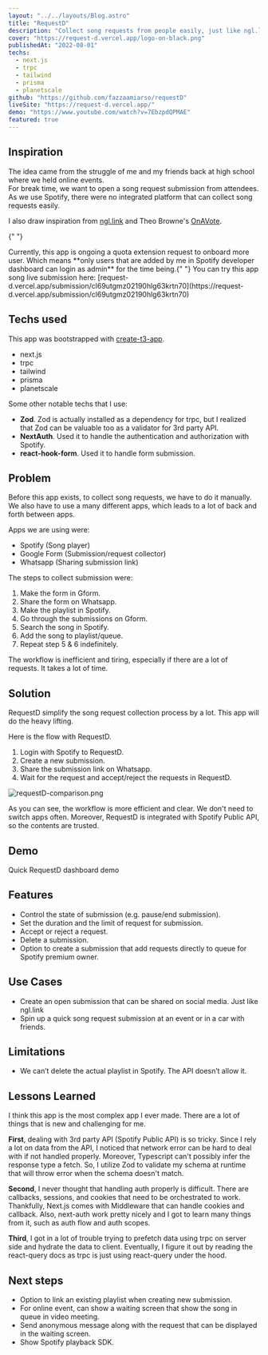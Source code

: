 ```yaml
---
layout: "../../layouts/Blog.astro"
title: "RequestD"
description: "Collect song requests from people easily, just like ngl.link but integrated with spotify API. Made for Hashnode X Planetscale hackathon"
cover: "https://request-d.vercel.app/logo-on-black.png"
publishedAt: "2022-08-01"
techs:
  - next.js
  - trpc
  - tailwind
  - prisma
  - planetscale
github: "https://github.com/fazzaamiarso/requestD"
liveSite: "https://request-d.vercel.app/"
demo: "https://www.youtube.com/watch?v=7EbzpdQPMAE"
featured: true
---
```



## Inspiration

The idea came from the struggle of me and my friends back at high school where we held online events.  
For break time, we want to open a song request submission from attendees. As we use Spotify, there were no integrated platform that can collect song requests easily.

I also draw inspiration from [ngl.link](https://ngl.link) and Theo Browne's [OnAVote](https://github.com/TheoBr/OnAVote/tree/259026b5405b3895914bc739bcfb2ed36d262f68).

{" "}

<Notes heading='Important'>
  Currently, this app is ongoing a quota extension request to onboard more user. Which means **only
  users that are added by me in Spotify developer dashboard can login as admin** for the time
  being.{" "}
</Notes>
You can try this app song live submission here: [request-d.vercel.app/submission/cl69utgmz02190hlg63krtn70](https://request-d.vercel.app/submission/cl69utgmz02190hlg63krtn70)

## Techs used

This app was bootstrapped with [create-t3-app](https://github.com/t3-oss/create-t3-app).

- next.js
- trpc
- tailwind
- prisma
- planetscale

Some other notable techs that I use:

- **Zod**. Zod is actually installed as a dependency for trpc, but I realized that Zod can be valuable too as a validator for 3rd party API.
- **NextAuth**. Used it to handle the authentication and authorization with Spotify.
- **react-hook-form**. Used it to handle form submission.

## Problem

Before this app exists, to collect song requests, we have to do it manually. We also have to use a many different apps, which leads to a lot of back and forth between apps.

Apps we are using were:

- Spotify (Song player)
- Google Form (Submission/request collector)
- Whatsapp (Sharing submission link)

The steps to collect submission were:

1. Make the form in Gform.
2. Share the form on Whatsapp.
3. Make the playlist in Spotify.
4. Go through the submissions on Gform.
5. Search the song in Spotify.
6. Add the song to playlist/queue.
7. Repeat step 5 & 6 indefinitely.

The workflow is inefficient and tiring, especially if there are a lot of requests. It takes a lot of time.

## Solution

RequestD simplify the song request collection process by a lot. This app will do the heavy lifting.

Here is the flow with RequestD.

1. Login with Spotify to RequestD.
2. Create a new submission.
3. Share the submission link on Whatsapp.
4. Wait for the request and accept/reject the requests in RequestD.

![requestD-comparison.png](https://cdn.hashnode.com/res/hashnode/image/upload/v1659295237654/kBxm7Ggl1.png)

As you can see, the workflow is more efficient and clear. We don't need to switch apps often. Moreover, RequestD is integrated with Spotify Public API, so the contents are trusted.

## Demo

Quick RequestD dashboard demo

<YoutubeEmbed id='7EbzpdQPMAE' title='Requestd admin dashboard demo video' />

## Features

- Control the state of submission (e.g. pause/end submission).
- Set the duration and the limit of request for submission.
- Accept or reject a request.
- Delete a submission.
- Option to create a submission that add requests directly to queue for Spotify premium owner.

## Use Cases

- Create an open submission that can be shared on social media. Just like ngl.link
- Spin up a quick song request submission at an event or in a car with friends.

## Limitations

- We can’t delete the actual playlist in Spotify. The API doesn’t allow it.

## Lessons Learned

I think this app is the most complex app I ever made. There are a lot of things that is new and challenging for me.

**First**, dealing with 3rd party API (Spotify Public API) is so tricky. Since I rely a lot on data from the API, I noticed
that network error can be hard to deal with if not handled properly. Moreover, Typescript can't possibly infer the response
type a fetch. So, I utilize Zod to validate my schema at runtime that will throw error when the schema doesn't match.

**Second**, I never thought that handling auth properly is difficult. There are callbacks, sessions, and cookies that need to
be orchestrated to work. Thankfully, Next.js comes with Middleware that can handle cookies and callback. Also, next-auth
work pretty nicely and I got to learn many things from it, such as auth flow and auth scopes.

**Third**, I got in a lot of trouble trying to prefetch data using trpc on server side and hydrate the data to client.
Eventually, I figure it out by reading the react-query docs as trpc is just using react-query under the hood.

## Next steps

- Option to link an existing playlist when creating new submission.
- For online event, can show a waiting screen that show the song in queue in video meeting.
- Send anonymous message along with the request that can be displayed in the waiting screen.
- Show Spotify playback SDK.
